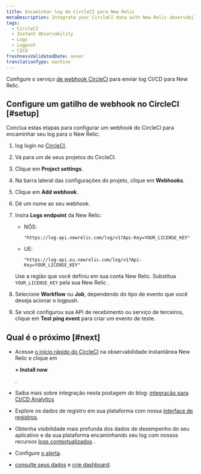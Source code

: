 ```yaml
---
title: Encaminhar log do CircleCI para New Relic
metaDescription: Integrate your CircleCI data with New Relic observability.
tags:
  - CircleCI
  - Instant Observability
  - Logs
  - Logpush
  - CICD
freshnessValidatedDate: never
translationType: machine
---
```


Configure o serviço [de webhook CircleCI](https://circleci.com/docs/2.0/webhooks/) para enviar log CI/CD para New Relic.

## Configure um gatilho de webhook no CircleCI [#setup]

Conclua estas etapas para configurar um webhook do CircleCI para encaminhar seu log para o New Relic:

1. log login no [CircleCI](https://app.circleci.com/projects).

2. Vá para um de seus projetos do CircleCI.

3. Clique em <DoNotTranslate>**Project settings**</DoNotTranslate>.

4. Na barra lateral das configurações do projeto, clique em <DoNotTranslate>**Webhooks**</DoNotTranslate>.

5. Clique em <DoNotTranslate>**Add webhook**</DoNotTranslate>.

6. Dê um nome ao seu webhook.

7. Insira <DoNotTranslate>**Logs endpoint**</DoNotTranslate> da New Relic:

   * NÓS:

     ```
     "https://log-api.newrelic.com/log/v1?Api-Key=YOUR_LICENSE_KEY"
     ```

   * UE:

     ```
     "https://log-api.eu.newrelic.com/log/v1?Api-Key=YOUR_LICENSE_KEY"
     ```

   Use a região que você definiu em sua conta New Relic. Substitua `YOUR_LICENSE_KEY` pela sua New Relic <InlinePopover type="licenseKey"/>.

8. Selecione <DoNotTranslate>**Workflow**</DoNotTranslate> ou <DoNotTranslate>**Job**</DoNotTranslate>, dependendo do tipo de evento que você deseja acionar o logpush.

9. Se você configurou sua API de recebimento ou serviço de terceiros, clique em <DoNotTranslate>**Test ping event**</DoNotTranslate> para criar um evento de teste.

<InstallFeedback/>

## Qual é o próximo [#next]

* Acesse [o início rápido do CircleCI](https://newrelic.com/instant-observability/circleci/39109d3d-b1d8-4366-8ca9-b8925005f727) na observabilidade instantânea New Relic e clique em

  <DoNotTranslate>**+ Install now**</DoNotTranslate>

  .

* Saiba mais sobre integração nesta postagem do blog: [integração para CI/CD Analytics](https://newrelic.com/blog/nerdlog/integrations-for-ci-cd-analytics)

* Explore os dados de registro em sua plataforma com nossa [interface de registros](/docs/logs/log-management/ui-data/use-logs-ui/).

* Obtenha visibilidade mais profunda dos dados de desempenho do seu aplicativo e da sua plataforma encaminhando seu log com nossos recursos [logs contextualizados](/docs/logs/enable-log-management-new-relic/configure-logs-context/configure-logs-context-apm-agents/) .

* Configure [o alerta](/docs/alerts-applied-intelligence/new-relic-alerts/alert-conditions/create-alert-conditions/).

* [consulte seus dados](/docs/query-your-data/explore-query-data/get-started/introduction-querying-new-relic-data/) e [crie dashboard](/docs/query-your-data/explore-query-data/dashboards/introduction-dashboards/).